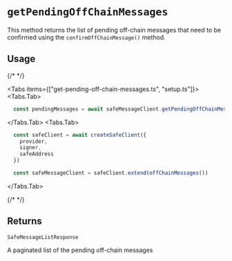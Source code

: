 
# `getPendingOffChainMessages`

This method returns the list of pending off-chain messages that need to be confirmed using the `confirmOffChainMessage()` method.

## Usage

{/* <!-- vale off --> */}

<Tabs items={["get-pending-off-chain-messages.ts", "setup.ts"]}>
  <Tabs.Tab>
  ```typescript 
    const pendingMessages = await safeMessageClient.getPendingOffChainMessages()
  ```
  </Tabs.Tab>
  <Tabs.Tab>
  ```typescript 
    const safeClient = await createSafeClient({
      provider,  
      signer,
      safeAddress
    })

    const safeMessageClient = safeClient.extend(offChainMessages())
  ```
  </Tabs.Tab>
</Tabs>

{/* <!-- vale on --> */}

## Returns

`SafeMessageListResponse`

A paginated list of the pending off-chain messages
